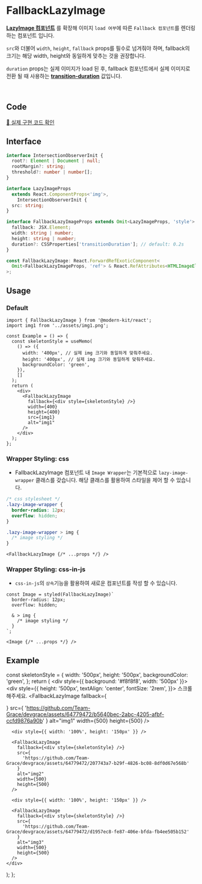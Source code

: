 
# FallbackLazyImage

**[LazyImage 컴포넌트](https://modern-agile-team.github.io/modern-kit/docs/react/components/LazyImage)** 를 확장해 이미지 `load 여부`에 따른 `Fallback 컴포넌트`를 렌더링 하는 컴포넌트 입니다.

`src`와 더불어 `width`, `height`, `fallback` props를 필수로 넘겨줘야 하며, fallback의 크기는 해당 width, height와 동일하게 맞추는 것을 권장합니다.

`duration` props는 실제 이미지가 load 된 후, fallback 컴포넌트에서 실제 이미지로 전환 될 때 사용하는 **[transition-duration](https://developer.mozilla.org/en-US/docs/Web/CSS/transition-duration)** 값입니다. 

<br />

## Code
[🔗 실제 구현 코드 확인](https://github.com/modern-agile-team/modern-kit/blob/main/packages/react/src/components/FallbackLazyImage/index.tsx)

## Interface
```ts title="typescript"
interface IntersectionObserverInit {
  root?: Element | Document | null;
  rootMargin?: string;
  threshold?: number | number[];
}

interface LazyImageProps
  extends React.ComponentProps<'img'>,
    IntersectionObserverInit {
  src: string;
}
```
```ts title="typescrpt"
interface FallbackLazyImageProps extends Omit<LazyImageProps, 'style'> {
  fallback: JSX.Element;
  width: string | number;
  height: string | number;
  duration?: CSSProperties['transitionDuration']; // default: 0.2s
}

const FallbackLazyImage: React.ForwardRefExoticComponent<
  Omit<FallbackLazyImageProps, 'ref'> & React.RefAttributes<HTMLImageElement>
>;
```

## Usage
### Default
```tsx title="typescript"
import { FallbackLazyImage } from '@modern-kit/react';
import img1 from '../assets/img1.png';

const Example = () => {
  const skeletonStyle = useMemo(
    () => ({
      width: '400px', // 실제 img 크기와 동일하게 맞춰주세요.
      height: '400px', // 실제 img 크기와 동일하게 맞춰주세요.
      backgroundColor: 'green',
    }),
    []
  );
  return (
    <div>
      <FallbackLazyImage
        fallback={<div style={skeletonStyle} />}
        width={400}
        height={400}
        src={img1}
        alt="img1"
      />
    </div>
  );
};
```

### Wrapper Styling: css
- FallbackLazyImage 컴포넌트 내 `Image Wrapper`는 기본적으로 `lazy-image-wrapper` 클래스를 갖습니다. 해당 클래스를 활용하여 스타일을 제어 할 수 있습니다.
```css
/* css stylesheet */
.lazy-image-wrapper {
  border-radius: 12px;
  overflow: hidden;
}

.lazy-image-wrapper > img {
  /* image styling */
}
```
```tsx
<FallbackLazyImage {/* ...props */} />
```

### Wrapper Styling: css-in-js
- `css-in-js`의 `상속`기능을 활용하여 새로운 컴포넌트를 작성 할 수 있습니다.
```tsx
const Image = styled(FallbackLazyImage)`
  border-radius: 12px;
  overflow: hidden;

  & > img {
    /* image styling */
  }
`;
```
```tsx
<Image {/* ...props */} />
```

## Example

  const skeletonStyle = {
    width: '500px',
    height: '500px',
    backgroundColor: 'green',
  };
  return (
    <div style={{ background: '#f8f8f8', width: '500px' }}>
      <div
        style={{
          height: '500px',
          textAlign: 'center',
          fontSize: '2rem',
        }}>
        스크롤 해주세요.
      </div>
      <FallbackLazyImage
        fallback={<div style={skeletonStyle} />}
        src={
          'https://github.com/Team-Grace/devgrace/assets/64779472/b5640bec-2abc-4205-afbf-ccfd9876a90b'
        }
        alt="img1"
        width={500}
        height={500}
      />

      <div style={{ width: '100%', height: '150px' }} />

      <FallbackLazyImage
        fallback={<div style={skeletonStyle} />}
        src={
          'https://github.com/Team-Grace/devgrace/assets/64779472/207743a7-b29f-4826-bc08-8df0d67e568b'
        }
        alt="img2"
        width={500}
        height={500}
      />

      <div style={{ width: '100%', height: '150px' }} />

      <FallbackLazyImage
        fallback={<div style={skeletonStyle} />}
        src={
          'https://github.com/Team-Grace/devgrace/assets/64779472/d1957ec8-fe87-406e-bfda-fb4ee505b152'
        }
        alt="img3"
        width={500}
        height={500}
      />
    </div>
  );
};

<Example />